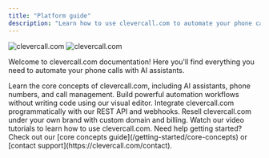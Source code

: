 ```yaml
---
title: "Platform guide"
description: "Learn how to use clevercall.com to automate your phone calls with AI"
---
```


<img
  className="block dark:hidden"
  src="https://clevercall.com/ogimage-en.jpg"
  alt="clevercall.com"
/>
<img
  className="hidden dark:block"
  src="https://clevercall.com/ogimage-en.jpg"
  alt="clevercall.com"
/>

Welcome to clevercall.com documentation! Here you'll find everything you need to
automate your phone calls with AI assistants.

<CardGroup cols={2}>
  <Card
    title="Platform Guide"
    icon="book"
    href="/platform-guide/overview"
    color="#06df4b">
    Learn the core concepts of clevercall.com, including AI assistants, phone
    numbers, and call management.
  </Card>
  <Card
    title="No-Code Automation"
    icon="wand-magic-sparkles"
    href="/automation-platform/introduction"
    color="pink">
    Build powerful automation workflows without writing code using our visual
    editor.
  </Card>
  <Card
    title="API Reference"
    icon="code"
    href="/api-reference/introduction"
    color="blue">
    Integrate clevercall.com programmatically with our REST API and webhooks.
  </Card>
  <Card
    title="White Label Program"
    icon="tag"
    href="/white-label/overview"
    color="red">
    Resell clevercall.com under your own brand with custom domain and billing.
  </Card>
  <Card
    title="Video tutorials"
    icon="video"
    href="/automation-platform/tutorials/"
    color="red">
    Watch our video tutorials to learn how to use clevercall.com.
  </Card>
</CardGroup>

<Note>
  Need help getting started? Check out our [core concepts
  guide](/getting-started/core-concepts) or [contact
  support](https://clevercall.com/contact).
</Note>
